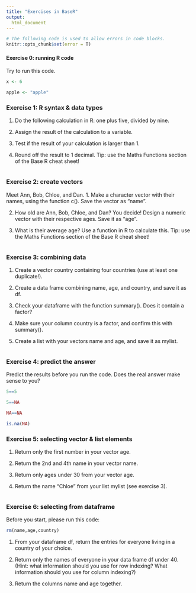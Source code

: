 ```yaml
---
title: "Exercises in BaseR"
output:
  html_document
---
```

```r
# The following code is used to allow errors in code blocks.
knitr::opts_chunk$set(error = T)
```


#### Exercise 0: running R code

Try to run this code.

```r
x <- 6

apple <- "apple"
```


### Exercise 1: R syntax & data types

1. Do the following calculation in R: one plus five, divided by nine.

2. Assign the result of the calculation to a variable.

3. Test if the result of your calculation is larger than 1.

4. Round off the result to 1 decimal. Tip: use the Maths Functions section of the Base R cheat sheet!

```r


```


### Exercise 2: create vectors

Meet Ann, Bob, Chloe, and Dan.
1. Make a character vector with their names, using the function c(). Save the vector as "name".

2. How old are Ann, Bob, Chloe, and Dan? You decide! Design a numeric vector with their respective ages. Save it as "age".

3. What is their average age? Use a function in R to calculate this. Tip: use the Maths Functions section of the Base R cheat sheet!

```r


```


### Exercise 3: combining data

1. Create a vector country containing four countries (use at least one duplicate!).

2. Create a data frame combining name, age, and country, and save it as df.

3. Check your dataframe with the function summary(). Does it contain a factor?

4. Make sure your column country is a factor, and confirm this with summary().

5. Create a list with your vectors name and age, and save it as mylist.

```r


```


### Exercise 4: predict the answer

Predict the results before you run the code. Does the real answer make sense to you?

```r
5==5

5==NA

NA==NA

is.na(NA)

```

### Exercise 5: selecting vector & list elements

1. Return only the first number in your vector age.

2. Return the 2nd and 4th name in your vector name.

3. Return only ages under 30 from your vector age.

4. Return the name "Chloe" from your list mylist (see exercise 3).

```r

```


### Exercise 6: selecting from dataframe

Before you start, please run this code:
```r
rm(name,age,country)
```

1. From your dataframe df, return the entries for everyone living in a country of your choice.

2. Return only the names of everyone in your data frame df under 40. 
   (Hint: what information should you use for row indexing? 
	 What information should you use for column indexing?)
	 
3. Return the columns name and age together.
	
```r

```

